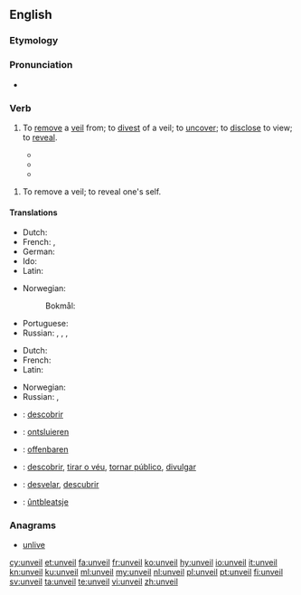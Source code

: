 ==English==

===Etymology===
{{prefix|un|veil|lang=en}}

===Pronunciation===
* {{rhymes|eɪl|lang=en}}

===Verb===
{{en-verb}}

# {{context|transitive|lang=en}} To [[remove]] a [[veil]] from; to [[divest]] of a veil; to [[uncover]]; to [[disclose]] to view; to [[reveal]].
#* {{quote-book
|year=1996
|author=Status of women in Islam
|title=Status of women in Islam
|page=91
|passage=The Schools of Jurisprudence of Abu Hanifa, Al-Shafaii and Malik agree that the woman is permitted to '''unveil''' her face and hands in the streets in front of the strangers. However, if this display of the face does rouse temptation and charm, the woman has to [[veil]] her face as she does the rest of her body.}}
#* {{quote-book
|year=1836
|author=James Cook
|title=The Three voyages of Captain Cook round the world
|page=356
|passage=A sort of curtain, made of- mat, usually hung before them, which the natives were sometimes unwilling to remove ; and when they did consent to '''unveil''' them, they seemed to express themselves in a very mysterious manner.}}
#* {{quote-book
|year=1831
|author=Thomas Dick
|title=The works of Thomas Dick
|page=102
|passage=Since, therefore, the science of natural philosophy is [[conversant]] about the works of the Almighty, and its investigations have a direct tendency to illustrate the perfections of his nature, to '''unveil''' the plan of his operations, to unfold the laws by which he governs the kingdom of universal nature, and to display the order, symmetry, and proportion, which reign throughout the whole.}}

# {{context|intransitive|lang=en}} To remove a veil; to reveal one's self.

====Translations====
{{trans-top|to uncover}}
* Dutch: {{t+|nl|onthullen}}
* French: {{t+|fr|dévoiler}}, {{t|fr|lever le voile}}
* German: {{t+|de|enthüllen}}
* Ido: {{t+|io|desvelizar}}
* Latin: {{t+|la|aperiō}}
{{trans-mid}}
* Norwegian: {{t|no|avdekke}}
*: Bokmål: {{t|nb|avduke}}
* Portuguese: {{t+|pt|revelar}}
* Russian: {{t+|ru|раскрыва́ть|impf}}, {{t+|ru|раскры́ть|pf}}, {{t+|ru|разоблача́ть|impf}}, {{t+|ru|разоблачи́ть|pf}}{{qualifier|secret}}
{{trans-bottom}}

{{trans-top|to reveal one's self}}
* Dutch: {{t+|nl|blootstellen}}
* French: {{t+|fr|se dévoiler}}
* Latin: {{t+|la|aperiō}}
{{trans-mid}}
* Norwegian: {{t|no|blottstille}}
* Russian: {{t+|ru|раскрыва́ться|impf}}, {{t+|ru|раскры́ться|pf}}
{{trans-bottom}}

{{checktrans-top}}
* {{ttbc|ca}}: [[descobrir]]
* {{ttbc|nl}}: [[ontsluieren]]
* {{ttbc|de}}: [[offenbaren]]
{{trans-mid}}
* {{ttbc|pt}}: [[descobrir]], [[tirar o véu]], [[tornar público]], [[divulgar]]
* {{ttbc|es}}: [[desvelar]], [[descubrir]]
* {{ttbc|fy}}: [[ûntbleatsje]]
{{trans-bottom}}

===Anagrams===
* [[unlive#English|unlive]]

[[cy:unveil]]
[[et:unveil]]
[[fa:unveil]]
[[fr:unveil]]
[[ko:unveil]]
[[hy:unveil]]
[[io:unveil]]
[[it:unveil]]
[[kn:unveil]]
[[ku:unveil]]
[[ml:unveil]]
[[my:unveil]]
[[nl:unveil]]
[[pl:unveil]]
[[pt:unveil]]
[[fi:unveil]]
[[sv:unveil]]
[[ta:unveil]]
[[te:unveil]]
[[vi:unveil]]
[[zh:unveil]]